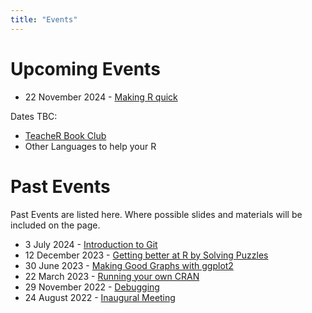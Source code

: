 ```yaml
---
title: "Events"
---
```


# Upcoming Events

- 22 November 2024 - [Making R quick](events/going_fastr.qmd)

Dates TBC: 

- [TeacheR Book Club](events/teacher_book_club.qmd)
- Other Languages to help your R

# Past Events

Past Events are listed here.
Where possible slides and materials will be included on the page.

- 3 July 2024 - [Introduction to Git](events/intro_to_git.qmd)
- 12 December 2023 - [Getting better at R by Solving Puzzles](events/advent_of_code_2023.qmd)
- 30 June 2023 - [Making Good Graphs with ggplot2](events/making_good_graphs.qmd)
- 22 March 2023 - [Running your own CRAN](events/running_your_own_cran.qmd)
- 29 November 2022 - [Debugging](events/debugging.qmd)
- 24 August 2022 - [Inaugural Meeting](events/inaugural.qmd)
